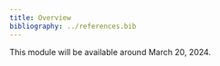 ```yaml
---
title: Overview
bibliography: ../references.bib
---
```


::: {.callout-caution}
This module will be available around March 20, 2024.
:::